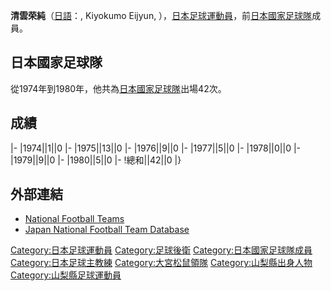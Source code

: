 {{Infobox football biography
|name=清雲荣純
|image=
|fullname=清雲荣純
|birth_date={{Birth date and age|1950|9|11}}
|cityofbirth=[[山梨縣|山梨縣]]
|countryofbirth=[[日本|日本]]
|height=1.80 m
|position=[[後衛_(足球)|後衛]]
|currentclub=
|years=1973-1982
|clubs=[[JEF聯市原·千葉|古河電工]]
|caps(goals)=
|nationalyears=1974-1980
|nationalteam=[[日本國家足球隊|日本]]
|nationalcaps(goals)=42 (0)
| manageryears1 = 1984-1990
| managerclubs1 = [[JEF聯市原·千葉|古河電工]]
| manageryears2 = 1994-1997
| managerclubs2 = [[JEF聯市原·千葉|JEF聯市原]]
| manageryears3 = 2003
| managerclubs3 = [[大宮松鼠|大宮松鼠]]
}}
'''清雲荣純'''（[[日語|日語]]：{{lang|ja|清雲栄純}}, Kiyokumo Eijyun, {{Bd|1950年|9月11日||}}），[[日本|日本]][[足球|足球]][[運動員|運動員]]，前[[日本國家足球隊|日本國家足球隊]]成員。

==日本國家足球隊==
從1974年到1980年，他共為[[日本國家足球隊|日本國家足球隊]]出場42次。

==成績==
{{Football player national team statistics|JPN}}
|-
|1974||1||0
|-
|1975||13||0
|-
|1976||9||0
|-
|1977||5||0
|-
|1978||0||0
|-
|1979||9||0
|-
|1980||5||0
|-
!總和||42||0
|}

==外部連結==
{{Reflist}}
*[http://www.national-football-teams.com/v2/player.php?id=21603 National Football Teams] {{Wayback|url=http://www.national-football-teams.com/v2/player.php?id=21603 |date=20121020212335 }}
*[https://web.archive.org/web/20160319094504/http://www.japannationalfootballteam.com/en/players/kiyokumo_eijun.html Japan National Football Team Database]

{{Japan-sport-bio-stub}}
{{Soccer-player-stub}}

[[Category:日本足球運動員|Category:日本足球運動員]]
[[Category:足球後衛|Category:足球後衛]]
[[Category:日本國家足球隊成員|Category:日本國家足球隊成員]]
[[Category:日本足球主教練|Category:日本足球主教練]]
[[Category:大宮松鼠領隊|Category:大宮松鼠領隊]]
[[Category:山梨縣出身人物|Category:山梨縣出身人物]]
[[Category:山梨縣足球運動員|Category:山梨縣足球運動員]]